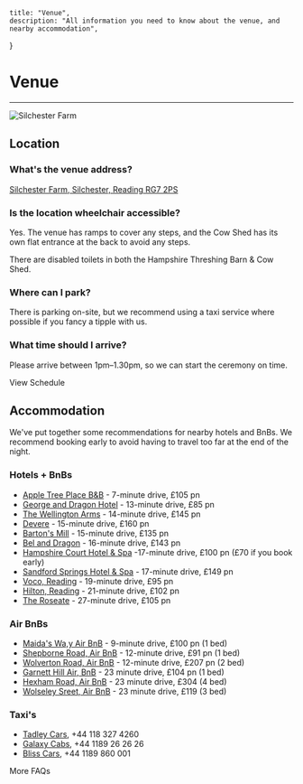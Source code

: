 
    title: "Venue",
    description: "All information you need to know about the venue, and nearby accommodation",
}

# Venue
---

![Silchester Farm](/images/venue/drone.jpg)

## Location

### What's the venue address?
[Silchester Farm, Silchester, Reading RG7 2PS](https://maps.app.goo.gl/QZRks6AKDg4gbYSx7)

### Is the location wheelchair accessible?
Yes. The venue has ramps to cover any steps, and the Cow Shed has its own flat entrance at the back to avoid any steps.

There are disabled toilets in both the Hampshire Threshing Barn & Cow Shed.

### Where can I park?
There is parking on-site, but we recommend using a taxi service where possible if you fancy a tipple with us.

### What time should I arrive?
Please arrive between 1pm–1.30pm, so we can start the ceremony on time.

<Link className={`!mt-8 !mb-12`} href={'/schedule'} variant={'brand'}>View Schedule</Link>


## Accommodation
We've put together some recommendations for nearby hotels and BnBs. We recommend booking early to avoid having to travel too far at the end of the night.

### Hotels + BnBs
- [Apple Tree Place B&B](https://www.appletreeplace.co.uk/) - 7-minute drive, £105 pn
- [George and Dragon Hotel](https://georgedragonhotel.com/rooms/) - 13-minute drive, £85 pn
- [The Wellington Arms](https://www.wellingtonarmshampshire.co.uk/) - 14-minute drive, £145 pn
- [Devere](https://www.devere.co.uk/wokefield-estate/) - 15-minute drive, £160 pn
- [Barton's Mill](https://www.bartonsmillpubanddining.co.uk/accommodation) - 15-minute drive, £135 pn
- [Bel and Dragon](https://bookings.belandthedragon-kingsclere.co.uk/en/bookcore/availability/rooms/bedkingsclere/?origen_nodispo=True&lang=en) - 16-minute drive, £143 pn
- [Hampshire Court Hotel & Spa](https://www.thehampshirecourthotel.co.uk/) -17-minute drive, £100 pn (£70 if you book early)
- [Sandford Springs Hotel & Spa](https://www.sandfordsprings.co.uk/hotel) - 17-minute drive, £149 pn
-  [Voco, Reading](https://www.ihg.com/voco/hotels/gb/en/reading/xrerd/hoteldetail?qDest=Select%20Car%20Leasing%20Stadium,%20Reading,%20GB&qPt=CASH&qCiD=19&qCoD=20&qCiMy=62024&qCoMy=62024&qAdlt=2&qChld=0&qRms=1&qRtP=6CBARC&qAAR=6CBARC&qSlH=xrerd&srb_u=1&qSrt=sBR&qBrs=6c.hi.ex.sb.ul.ic.cp.cw.in.vn.cv.rs.ki.ma.sp.va.sp.re.vx.nd.sx.we.lx.rn.sn.sn.sn.sn.sn&qWch=0&qSmP=0&qRad=30&qRdU=mi&setPMCookies=false&qpMn=0&qRmFltr=) - 19-minute drive, £95 pn
- [Hilton, Reading](https://www.hilton.com/en/hotels/lhrhrhi-hilton-reading/?SEO_id=GMB-EMEA-HI-LHRHRHI) - 21-minute drive, £102 pn
- [The Roseate](https://www.roseatehotels.com/reading/theroseate/) - 27-minute drive, £105 pn

### Air BnBs
- [Maida's Wa,y Air BnB](https://www.airbnb.co.uk/rooms/927321249417719720?check_in=2024-07-19&check_out=2024-07-20&guests=1&adults=2&s=67&unique_share_id=db9d5e40-3c96-4927-b4f7-89c3ce219784) - 9-minute drive, £100 pn (1 bed)
- [Shepborne Road, Air BnB](https://www.airbnb.co.uk/rooms/973721600958537175?check_in=2024-07-19&check_out=2024-07-20&guests=1&adults=2&s=67&unique_share_id=bcf42b76-60d3-4054-a517-2bc65423c3e5) - 12-minute drive, £91 pn (1 bed)
- [Wolverton Road, Air BnB](https://www.airbnb.co.uk/rooms/997677329149673615?check_in=2024-07-19&check_out=2024-07-20&guests=1&adults=2&s=67&unique_share_id=911351fc-4b50-46c5-8077-7beb34128372) - 12-minute drive, £207 pn (2 bed)
- [Garnett Hill Air, BnB](https://www.airbnb.co.uk/rooms/37988767?check_in=2024-07-19&check_out=2024-07-20&guests=1&adults=2&s=67&unique_share_id=aef68935-4bee-494d-87f5-2bda1f6ba053) - 23 minute drive, £104 pn (1 bed)
- [Hexham Road, Air BnB](https://www.airbnb.co.uk/rooms/1001525844276050916?check_in=2024-07-19&check_out=2024-07-20&guests=1&adults=2&s=67&unique_share_id=3c648a59-df28-4820-a87d-172f2842c071) - 23 minute drive, £304 (4 bed)
- [Wolseley Sreet, Air BnB](https://www.airbnb.co.uk/rooms/819280564719711832?check_in=2024-07-19&check_out=2024-07-20&guests=1&adults=2&s=67&unique_share_id=20926035-517a-4768-90c6-3b6138c76831) -  23 minute drive, £119 (3 bed)

### Taxi's
- [Tadley Cars](https://www.tadleycarsprivatehire.co.uk/), +44 118 327 4260
- [Galaxy Cabs](https://galaxy-cars.co.uk/), +44 1189 26 26 26
- [Bliss Cars](https://www.blisscars247.com/), +44 1189 860 001

<Link className={`!mt-8 !mb-12`} href={'/faqs'}>More FAQs</Link>

<KeyLinks venue={false} faqs={false} />
